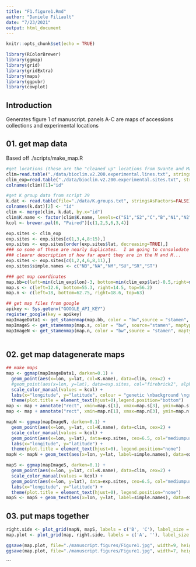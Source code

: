```yaml
---
title: "F1.figure1.Rmd"
author: "Daniele Filiault"
date: "7/23/2021"
output: html_document
---
```


```r
knitr::opts_chunk$set(echo = TRUE)

library(RColorBrewer)
library(ggmap)
library(grid)
library(gridExtra)
library(maps) 
library(ggpubr)
library(cowplot)
```

## Introduction

Generates figure 1 of manuscript. 
panels A-C are maps of accessions collections and experimental locations

## 01. get map data

Based off ./scripts/make_map.R

```r

#get locations (these are the "cleaned up" locations from Svante and Magnus)
clim=read.table("./data/bioclim.v2.200.experimental.lines.txt", stringsAsFactors=FALSE)
clim_exp=read.table("./data/bioclim.v2.200.experimental.sites.txt", stringsAsFactors=FALSE)
colnames(clim)[1]="id"

#get K group data from script 29
k.dat <- read.table(file="./data/K.groups.txt", stringsAsFactors=FALSE)
colnames(k.dat)[2] <- "id"
clim <- merge(clim, k.dat, by.x="id")
clim$K.name <- factor(clim$K.name, levels=c("S1","S2","C","B","N1","N2"))
kcol <- brewer.pal(6, "Paired")[c(1,2,5,6,3,4)]

exp.sites <- clim_exp
exp.sites <- exp.sites[c(1,3,4,8:15),]
exp.sites <- exp.sites[order(exp.sites$lat, decreasing=TRUE),]
### so some of these are nearly duplicates.  I am going to consolodate them to make plotting and nomenclature a bit easier.  We can give a 
### clearer description of how far apart they are in the M and M...
exp.sites <- exp.sites[c(1,2,4,6,8,11),]
exp.sites$simple.names <- c("NB","NA","NM","SU","SR","ST")

### get map coordinates
map.bb=c(left=min(clim_exp$lon)-3, bottom=min(clim_exp$lat)-0.5,right=max(clim_exp$lon)+1.7, top=max(clim_exp$lat)+0.5)
map.s <- c(left=12.6, bottom=55.3, right=14.5, top=56.2)
map.n <- c(left=18, bottom=62.75, right=18.6, top=63)

## get map files from google
apikey <- Sys.getenv("GOOGLE_API_KEY") 
register_google(key = apikey)
mapImageData1 <- get_stamenmap(map.bb, color = "bw",source = "stamen", maptype = "toner-lite", zoom=6, api_key=apikey, crop=T, force=T)
mapImageS <- get_stamenmap(map.s, color = "bw", source="stamen", maptype = "toner-lite", zoom=8,api_key=apikey, crop=T, force=T)
mapImageN <- get_stamenmap(map.n, color = "bw",source = "stamen", maptype = "toner-lite", zoom=8, api_key=apikey, crop=T, force=T)
  
```

## 02. get map datagenerate maps

```r
## make maps
map <- ggmap(mapImageData1, darken=0.1) +
  geom_point(aes(x=lon, y=lat, col=K.name), data=clim, cex=2) + 
  #geom_point(aes(x=lon, y=lat), data=exp.sites, col="firebrick2", alpha=0.5, cex=2.5) + 
  scale_color_manual(values = kcol) + 
  labs(x="longitude", y="latitude", colour = "genetic \nbackground \ngroup") +
  theme(plot.title = element_text(hjust=0),legend.position="bottom")
map <- map + annotate("rect", xmin=map.s[1], xmax=map.s[3], ymin=map.s[2], ymax=map.s[4], alpha=0, color="black", size=0.4)
map <- map + annotate("rect", xmin=map.n[1], xmax=map.n[3], ymin=map.n[2], ymax=map.n[4], alpha=0, color="black", size=0.4)

mapN <- ggmap(mapImageN, darken=0.1) + 
  geom_point(aes(x=lon, y=lat, col=K.name), data=clim, cex=2) +
  scale_color_manual(values = kcol) +
  geom_point(aes(x=lon, y=lat), data=exp.sites, cex=6.5, col="mediumpurple3", alpha=1, shape=15) + 
  labs(x="longitude", y="latitude") +
  theme(plot.title = element_text(hjust=0), legend.position="none")
mapN <- mapN + geom_text(aes(x=lon, y=lat, label=simple.names), data=exp.sites, fontface="bold", size=3.3, color="white")

mapS <- ggmap(mapImageS, darken=0.1) + 
  geom_point(aes(x=lon, y=lat, col=K.name), data=clim, cex=2) + 
  scale_color_manual(values = kcol) +
  geom_point(aes(x=lon, y=lat), data=exp.sites, cex=6.5, col="mediumpurple3", alpha=1, shape=15) + 
  labs(x="longitude", y="latitude") + 
  theme(plot.title = element_text(hjust=0), legend.position="none")
mapS <- mapS + geom_text(aes(x=lon, y=lat, label=simple.names), data=exp.sites, fontface="bold", size=3.3, color="white")
```

## 03. put maps together
```r
right.side <- plot_grid(mapN, mapS, labels = c('B', 'C'), label_size = 12, ncol=1)
map.plot <- plot_grid(map, right.side, labels = c('A', ''), label_size = 12, ncol = 2)

ggsave(map.plot, file="./manuscript.figures/Figure1.jpg", width=9, height=7)
ggsave(map.plot, file="./manuscript.figures/Figure1.jpg", width=7, height=5.5)
```




```


